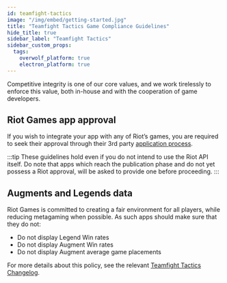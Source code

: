 ```yaml
---
id: teamfight-tactics
image: "/img/embed/getting-started.jpg"
title: "Teamfight Tactics Game Compliance Guidelines"
hide_title: true
sidebar_label: "Teamfight Tactics"
sidebar_custom_props:
  tags:
    overwolf_platform: true
    electron_platform: true
---
```


<GameInfo gameId={21570} page="compliance" />

Competitive integrity is one of our core values, and we work tirelessly to enforce this value, both in-house and with the cooperation of game developers.

## Riot Games app approval

If you wish to integrate your app with any of Riot’s games,
you are required to seek their approval through their 3rd party [application process](https://developer.riotgames.com/docs/portal#_getting-started).

:::tip
These guidelines hold even if you do not intend to use the Riot API itself.
Do note that apps which reach the publication phase and do not yet possess a Riot approval, will be asked to provide one before proceeding.
:::

## Augments and Legends data

Riot Games is committed to creating a fair environment for all players, while reducing metagaming when possible. As such apps should make sure that they do not:
- Do not display Legend Win rates
- Do not display Augment Win rates
- Do not display Augment average game placements

For more details about this policy, see the relevant [Teamfight Tactics Changelog](https://www.leagueoflegends.com/en-pl/news/game-updates/teamfight-tactics-patch-13-12-notes/).